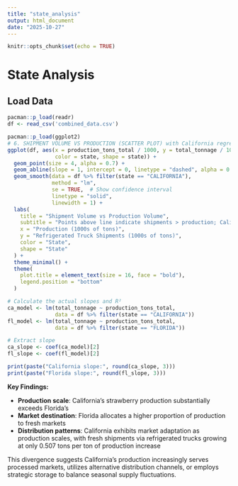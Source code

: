 ```yaml
---
title: "state_analysis"
output: html_document
date: "2025-10-27"
---
```


```r
knitr::opts_chunk$set(echo = TRUE)
```

# State Analysis

## Load Data
```r
pacman::p_load(readr)
df <- read_csv('combined_data.csv')

```


```r
pacman::p_load(ggplot2)
# 6. SHIPMENT VOLUME VS PRODUCTION (SCATTER PLOT) with California regression
ggplot(df, aes(x = production_tons_total / 1000, y = total_tonnage / 1000, 
               color = state, shape = state)) +
  geom_point(size = 4, alpha = 0.7) +
  geom_abline(slope = 1, intercept = 0, linetype = "dashed", alpha = 0.5) +
  geom_smooth(data = df %>% filter(state == "CALIFORNIA"), 
              method = "lm", 
              se = TRUE,  # Show confidence interval
              linetype = "solid",
              linewidth = 1) +
  labs(
    title = "Shipment Volume vs Production Volume",
    subtitle = "Points above line indicate shipments > production; California regression shown",
    x = "Production (1000s of tons)",
    y = "Refrigerated Truck Shipments (1000s of tons)",
    color = "State",
    shape = "State"
  ) +
  theme_minimal() +
  theme(
    plot.title = element_text(size = 16, face = "bold"),
    legend.position = "bottom"
  )

# Calculate the actual slopes and R²
ca_model <- lm(total_tonnage ~ production_tons_total, 
               data = df %>% filter(state == "CALIFORNIA"))
fl_model <- lm(total_tonnage ~ production_tons_total, 
               data = df %>% filter(state == "FLORIDA"))

# Extract slope
ca_slope <- coef(ca_model)[2]
fl_slope <- coef(fl_model)[2]

print(paste("California slope:", round(ca_slope, 3)))
print(paste("Florida slope:", round(fl_slope, 3)))
```
**Key Findings:**

- **Production scale**: California's strawberry production substantially exceeds Florida's
- **Market destination**: Florida allocates a higher proportion of production to fresh markets
- **Distribution patterns**: California exhibits market adaptation as production scales, with fresh shipments via refrigerated trucks growing at only 0.507 tons per ton of production increase

This divergence suggests California's production increasingly serves processed markets, utilizes alternative distribution channels, or employs strategic storage to balance seasonal supply fluctuations.


